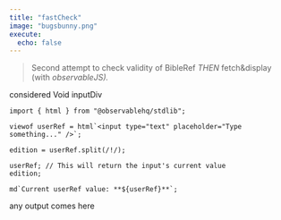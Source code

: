 ```yaml
---
title: "fastCheck"
image: "bugsbunny.png"
execute:
  echo: false
---
```


> Second attempt to check validity of BibleRef *THEN* fetch&display (with *observableJS).*

::: {#inputDiv}
considered Void inputDiv
:::

```ojs
import { html } from "@observablehq/stdlib";

viewof userRef = html`<input type="text" placeholder="Type something..." />`;

edition = userRef.split(/!/);

userRef; // This will return the input's current value
edition;

md`Current userRef value: **${userRef}**`;

```

::: {#outputDiv}
any output comes here
:::

